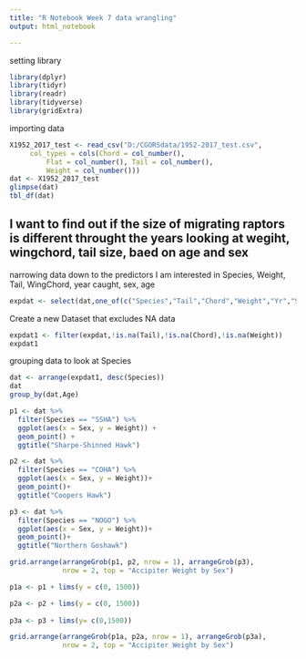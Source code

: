 ```yaml
---
title: "R Notebook Week 7 data wrangling"
output: html_notebook

---
```


setting library
```r
library(dplyr)
library(tidyr)
library(readr)
library(tidyverse)
library(gridExtra)
```
importing data

```r
X1952_2017_test <- read_csv("D:/CGORSdata/1952-2017_test.csv", 
     col_types = cols(Chord = col_number(), 
         Flat = col_number(), Tail = col_number(), 
         Weight = col_number()))
dat <- X1952_2017_test
glimpse(dat)
tbl_df(dat)

```
## I want to find out if the size of migrating raptors is different throught the years looking at wegiht, wingchord, tail size, baed on age and sex
narrowing data down to the predictors I am interested in 
Species, Weight, Tail, WingChord, year caught, sex, age

```r
expdat <- select(dat,one_of(c("Species","Tail","Chord","Weight","Yr","Sex","Age")))
```



Create a new Dataset that excludes NA data 

```r
expdat1 <- filter(expdat,!is.na(Tail),!is.na(Chord),!is.na(Weight))
expdat1
```


grouping data to look at Species

```r
dat <- arrange(expdat1, desc(Species)) 
dat
group_by(dat,Age)
```



```r
p1 <- dat %>% 
  filter(Species == "SSHA") %>% 
  ggplot(aes(x = Sex, y = Weight)) +
  geom_point() +
  ggtitle("Sharpe-Shinned Hawk")

p2 <- dat %>% 
  filter(Species == "COHA") %>% 
  ggplot(aes(x = Sex, y = Weight))+
  geom_point()+
  ggtitle("Coopers Hawk")

p3 <- dat %>% 
  filter(Species == "NOGO") %>% 
  ggplot(aes(x = Sex, y = Weight))+
  geom_point()+
  ggtitle("Northern Goshawk") 

grid.arrange(arrangeGrob(p1, p2, nrow = 1), arrangeGrob(p3),
             nrow = 2, top = "Accipiter Weight by Sex")
```
```r
p1a <- p1 + lims(y = c(0, 1500))

p2a <- p2 + lims(y = c(0, 1500))
                 
p3a <- p3 + lims(y= c(0,1500))

grid.arrange(arrangeGrob(p1a, p2a, nrow = 1), arrangeGrob(p3a),
             nrow = 2, top = "Accipiter Weight by Sex")
```

